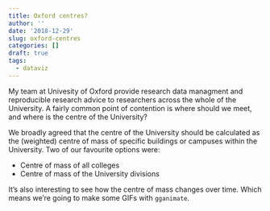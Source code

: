 ```yaml
---
title: Oxford centres?
author: ''
date: '2018-12-29'
slug: oxford-centres
categories: []
draft: true
tags:
  - dataviz
---
```


My team at Univesity of Oxford provide research data managment and reproducible research advice to researchers across the whole of the University. A fairly common point of contention is where should we meet, and where is the centre of the University?

We broadly agreed that the centre of the University should be calculated as the (weighted) centre of mass of specific buildings or campuses within the University. Two of our favourite options were:

- Centre of mass of all colleges
- Centre of mass of the University divisions

It's also interesting to see how the centre of mass changes over time. Which means we're going to make some GIFs with `gganimate`.